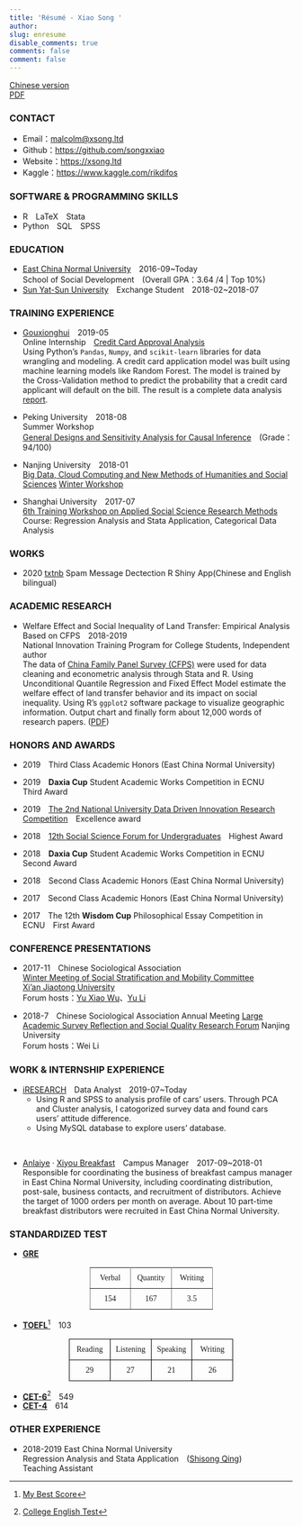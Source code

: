 ```yaml
---
title: 'Résumé - Xiao Song '
author: 
slug: enresume
disable_comments: true
comments: false
comment: false
---
```


[Chinese version](/zh/zhresume/)  
[PDF](/xsong_en.pdf)

### CONTACT

+ Email：<malcolm@xsong.ltd>
+ Github：<https://github.com/songxxiao>
+ Website：<https://xsong.ltd>
+ Kaggle：<https://www.kaggle.com/rikdifos>

<!--
+ Wechat Official Account：[ApocalypseNow](https://mp.weixin.qq.com/s/yyJ3l7RTImYTKDrIynwmPA)
-->

### SOFTWARE & PROGRAMMING SKILLS
+ R&emsp;LaTeX&emsp;Stata 
+ Python&emsp;SQL&emsp;SPSS 

<!--
### RELEVANT COURSES

+ Data Analysis Using R
+ Algorithm and program design (Python)
+ Regression Analysis and Stata Application
+ SPSS Application
+ Categorical Data Analysis
+ Social Simulation and [NetLogo](http://ccl.northwestern.edu/netlogo/) Application
-->

### EDUCATION

+ [East China Normal University](http://english.ecnu.edu.cn/)&emsp;2016-09~Today    
School of Social Development&emsp;(Overall GPA：3.64 /4 | Top 10%)
+ [Sun Yat-Sun University](http://www.sysu.edu.cn/2012/en/about/about01/index.htm)&emsp;Exchange Student&emsp;2018-02~2018-07

### TRAINING EXPERIENCE

+ [Gouxionghui](http://www.xiong99.com.cn/about.php)&emsp;2019-05  
Online Internship&emsp;[Credit Card Approval Analysis](https://mp.weixin.qq.com/s/bbxWicZfk5ZMl27LbI0E1Q)   
Using Python's `Pandas`, `Numpy`, and `scikit-learn` libraries for data wrangling and modeling. A credit card application model was built using machine learning models like Random Forest. The model is trained by the Cross-Validation method to predict the probability that a credit card applicant will default on the bill. The result is a complete data analysis [report](https://xsong.ltd/archives/pandas/scorecard_en).

+ Peking University&emsp;2018-08  
Summer Workshop  
[General Designs and Sensitivity Analysis for Causal Inference](http://www.oir.pku.edu.cn/umich/jxsz1/nsqkczsjz2018.htm)&emsp;(Grade：94/100)

+ Nanjing University&emsp;2018-01  
[Big Data, Cloud Computing and New Methods of Humanities and Social Sciences](https://mp.weixin.qq.com/s/eZ_gNl9qLWtD6BSZkVF8NA) [Winter Workshop](https://mp.weixin.qq.com/s/eZ_gNl9qLWtD6BSZkVF8NA)

+ Shanghai University&emsp;2017-07  
[6th Training Workshop on Applied Social Science Research Methods](http://caser.ust.hk/?act=course_main&id=16)  
Course: Regression Analysis and Stata Application,  Categorical Data Analysis

### WORKS

+ 2020 [txtnb](https://github.com/songxxiao/txtnb) Spam Message Dectection R Shiny App(Chinese and English bilingual)


### ACADEMIC RESEARCH

+ Welfare Effect and Social Inequality of Land Transfer: Empirical Analysis Based on CFPS&emsp;2018-2019    
National Innovation Training Program for College Students,  Independent author  
The data of [China Family Panel Survey (CFPS)](http://www.isss.pku.edu.cn/cfps/) were used for data cleaning and econometric analysis through Stata and R. Using Unconditional Quantile Regression and Fixed Effect Model estimate the welfare effect of land transfer behavior and its impact on social inequality. Using R's `ggplot2` software package to visualize geographic information. Output chart and finally form about 12,000 words of research papers. ([PDF](http://www.baige.me/v?i=Rwy))

### HONORS AND AWARDS 

+ 2019&emsp;Third Class Academic Honors (East China Normal University)  
+ 2019&emsp;**Daxia Cup** Student Academic Works Competition in ECNU &emsp;Third Award 

+ 2019&emsp;[The 2nd National University Data Driven Innovation Research Competition](http://opendata.pku.edu.cn/competition-2019.xhtml;jsessionid=200f6d0adbfa75292afed361235f)&emsp;Excellence award
+ 2018&emsp;[12th Social Science Forum for Undergraduates](http://www.shupl.edu.cn/2018/1125/c1168a51557/page.htm)&emsp;Highest Award

+ 2018&emsp;**Daxia Cup** Student Academic Works Competition in ECNU &emsp;Second Award 

+ 2018&emsp;Second Class Academic Honors (East China Normal University)
+ 2017&emsp;Second Class Academic Honors (East China Normal University)
+ 2017&emsp;The 12th **Wisdom Cup** Philosophical Essay Competition in ECNU&emsp;First Award

### CONFERENCE PRESENTATIONS 

+ 2017-11&emsp;Chinese Sociological Association   
[Winter Meeting of Social Stratification and Mobility Committee](http://sociology.nju.edu.cn/so_en/e9/79/c18475a321913/page.htm)  
[Xi’an Jiaotong University](http://en.xjtu.edu.cn/)    
Forum hosts：[Yu Xiao Wu](https://sociology.nju.edu.cn/99/2b/c17737a301355/page.htm)、[Yu Li](http://www.ssdpp.fudan.edu.cn/portal/f02f3f0f152247628e5e173df9bcecfd/orotsd.html)

+ 2018-7&emsp;Chinese Sociological Association Annual Meeting [Large Academic Survey Reflection and Social Quality Research Forum](http://css.cssn.cn/xsdt/zwdt/201805/t20180531_4323061.shtml) Nanjing University    
Forum hosts：Wei Li

### WORK & INTERNSHIP EXPERIENCE

+ [iRESEARCH](http://www.iresearchchina.com/)&emsp;Data Analyst&emsp;2019-07~Today
   + Using R and SPSS to analysis profile of cars' users. Through PCA and Cluster analysis, I catogorized survey data and found cars users' attitude difference.
  + Using MySQL database to explore users' database. 
   
&nbsp; 

+ [Anlaiye](http://www.anlaiye.com.cn/index.html) · [Xiyou Breakfast](https://www.sohu.com/a/166510488_259362)&emsp;Campus Manager&emsp;2017-09~2018-01  
Responsible for coordinating the business of breakfast campus manager in East China Normal University, including coordinating distribution, post-sale, business contacts, and recruitment of distributors. 
Achieve the target of 1000 orders per month on average. About 10 part-time breakfast distributors were recruited in East China Normal University.


### STANDARDIZED TEST

+ **[GRE](https://www.ets.org/gre)**&emsp;

<center>  
 <table style="border-collapse:collapse;border-spacing:0;table-layout: fixed; width: 219px" class="tg"><colgroup><col style="width: 73px"><col style="width: 73px"><col style="width: 73px"></colgroup><tr><th style="font-family:Georgia, serif !important;;font-size:14px;font-weight:normal;padding:10px 5px;border-style:solid;border-width:1px;overflow:hidden;word-break:normal;border-color:inherit;text-align:center;vertical-align:middle">Verbal</th><th style="font-family:Georgia, serif !important;;font-size:14px;font-weight:normal;padding:10px 5px;border-style:solid;border-width:1px;overflow:hidden;word-break:normal;border-color:inherit;text-align:center;vertical-align:middle">Quantity</th><th style="font-family:Georgia, serif !important;;font-size:14px;font-weight:normal;padding:10px 5px;border-style:solid;border-width:1px;overflow:hidden;word-break:normal;border-color:inherit;text-align:center;vertical-align:middle">Writing</th></tr><tr><td style="font-family:Georgia, serif !important;;font-size:14px;padding:10px 5px;border-style:solid;border-width:1px;overflow:hidden;word-break:normal;border-color:inherit;text-align:center;vertical-align:middle">154</td><td style="font-family:Georgia, serif !important;;font-size:14px;padding:10px 5px;border-style:solid;border-width:1px;overflow:hidden;word-break:normal;border-color:inherit;text-align:center;vertical-align:middle">167</td><td style="font-family:Georgia, serif !important;;font-size:14px;padding:10px 5px;border-style:solid;border-width:1px;overflow:hidden;word-break:normal;border-color:inherit;text-align:center;vertical-align:middle">3.5</td></tr></table>
</center>

+ **[TOEFL](https://www.ets.org/toefl)**[^toefl]&emsp;103  


<center>  
<table style="border-collapse:collapse;border-spacing:0;table-layout: fixed; width: 292px" class="tg"><colgroup><col style="width: 73px"><col style="width: 73px"><col style="width: 73px"><col style="width: 73px"></colgroup><tr><th style="font-family:Georgia, serif !important;;font-size:14px;font-weight:normal;padding:10px 5px;border-style:solid;border-width:1px;overflow:hidden;word-break:normal;border-color:black;text-align:center;vertical-align:middle">Reading</th><th style="font-family:Georgia, serif !important;;font-size:14px;font-weight:normal;padding:10px 5px;border-style:solid;border-width:1px;overflow:hidden;word-break:normal;border-color:black;text-align:center;vertical-align:middle">Listening</th><th style="font-family:Georgia, serif !important;;font-size:14px;font-weight:normal;padding:10px 5px;border-style:solid;border-width:1px;overflow:hidden;word-break:normal;border-color:black;text-align:center;vertical-align:middle">Speaking</th><th style="font-family:Georgia, serif !important;;font-size:14px;font-weight:normal;padding:10px 5px;border-style:solid;border-width:1px;overflow:hidden;word-break:normal;border-color:black;text-align:center;vertical-align:top">Writing</th></tr><tr><td style="font-family:Georgia, serif !important;;font-size:14px;padding:10px 5px;border-style:solid;border-width:1px;overflow:hidden;word-break:normal;border-color:black;text-align:center;vertical-align:middle">29</td><td style="font-family:Georgia, serif !important;;font-size:14px;padding:10px 5px;border-style:solid;border-width:1px;overflow:hidden;word-break:normal;border-color:black;text-align:center;vertical-align:middle">27</td><td style="font-family:Georgia, serif !important;;font-size:14px;padding:10px 5px;border-style:solid;border-width:1px;overflow:hidden;word-break:normal;border-color:black;text-align:center;vertical-align:middle">21</td><td style="font-family:Georgia, serif !important;;font-size:14px;padding:10px 5px;border-style:solid;border-width:1px;overflow:hidden;word-break:normal;border-color:black;text-align:center;vertical-align:top">26</td></tr></table>   

</center>

+ **[CET-6](http://cet.neea.edu.cn/)**[^cet]&emsp;549
+ **[CET-4](http://cet.neea.edu.cn/)**&emsp;614

[^toefl]: [My Best Score](https://www.ets.org/toefl/institutions/scores/)

[^cet]: [College English Test](http://www.cet.edu.cn/)

### OTHER EXPERIENCE

+ 2018-2019 East China Normal University   
Regression Analysis and Stata Application&emsp;([Shisong Qing](https://faculty.ecnu.edu.cn/s/2136/main.jspy))  
Teaching Assistant





